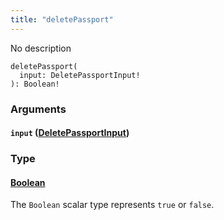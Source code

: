 ```yaml
---
title: "deletePassport"
---
```


No description

```
deletePassport(
  input: DeletePassportInput!
): Boolean!

```

### Arguments[](#arguments "Direct link to heading")

#### `input` ([DeletePassportInput](/developer/graphql-api/references/inputs/delete-passport-input))[](#input-deletepassportinput "Direct link to heading")

### Type[](#type "Direct link to heading")

#### [Boolean](/developer/graphql-api/references/scalars/boolean)[](#boolean "Direct link to heading")

The `Boolean` scalar type represents `true` or `false`.